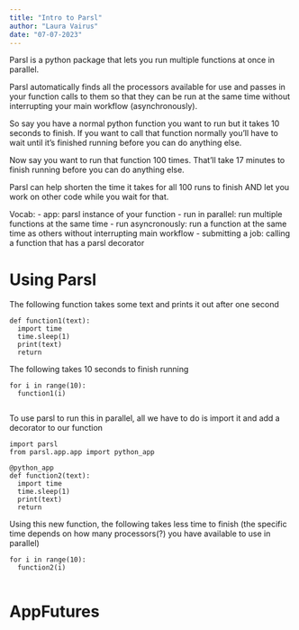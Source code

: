 ```yaml
---
title: "Intro to Parsl"
author: "Laura Vairus"
date: "07-07-2023"
---
```


Parsl is a python package that lets you run multiple functions at once in parallel.

Parsl automatically finds all the processors available for use and passes in your function calls to them so that they can be run at the same time without interrupting your main workflow (asynchronously).

So say you have a normal python function you want to run but it takes 10 seconds to finish. If you want to call that function normally you'll have to wait until it's finished running before you can do anything else.

Now say you want to run that function 100 times. That'll take 17 minutes to finish running before you can do anything else.

Parsl can help shorten the time it takes for all 100 runs to finish AND let you work on other code while you wait for that.

Vocab: - app: parsl instance of your function - run in parallel: run multiple functions at the same time - run asyncronously: run a function at the same time as others without interrupting main workflow - submitting a job: calling a function that has a parsl decorator

# Using Parsl

The following function takes some text and prints it out after one second

```         
def function1(text):
  import time
  time.sleep(1)
  print(text)
  return
```

The following takes 10 seconds to finish running

```         
for i in range(10):
  function1(i)
  
```

To use parsl to run this in parallel, all we have to do is import it and add a decorator to our function

```         
import parsl
from parsl.app.app import python_app

@python_app
def function2(text):
  import time
  time.sleep(1)
  print(text)
  return
```

Using this new function, the following takes less time to finish (the specific time depends on how many processors(?) you have available to use in parallel)

```         
for i in range(10):
  function2(i)
  
```

# AppFutures
